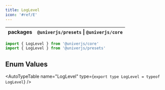 ```yaml
---
title: LogLevel
icon: '#ref/E'
---
```


| packages | `@univerjs/presets` \| `@univerjs/core` |
| --- | --- |

```typescript
import { LogLevel } from '@univerjs/core'
import { LogLevel } from '@univerjs/presets'
```

## Enum Values

<AutoTypeTable
  name="LogLevel"
  type={`
    export type LogLevel = typeof LogLevel
  `}
/>
